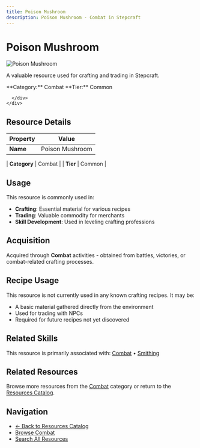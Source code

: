 ```yaml
---
title: Poison Mushroom
description: Poison Mushroom - Combat in Stepcraft
---
```


# Poison Mushroom

<div className="flex items-start gap-6 mb-8">
  <div className="flex-shrink-0">
    <img src="/assets/resources/foraging/mushrooms.png" alt="Poison Mushroom" className="w-24 h-24 border rounded-lg" />
  </div>
  <div className="flex-1">
    <div className="space-y-2">
      <p className="text-lg text-muted-foreground">A valuable resource used for crafting and trading in Stepcraft.</p>
      <div className="flex flex-wrap gap-4 text-sm">
        <span className="px-2 py-1 bg-blue-100 dark:bg-blue-900 rounded-md">
          **Category:** Combat
        </span>
        <span className="px-2 py-1 bg-gray-100 dark:bg-gray-900 rounded-md">
          **Tier:** Common
        </span>
        
      </div>
    </div>
  </div>
</div>

## Resource Details

| Property | Value |
|----------|-------|
| **Name** | Poison Mushroom |

| **Category** | Combat |
| **Tier** | Common |


## Usage

This resource is commonly used in:

- **Crafting**: Essential material for various recipes
- **Trading**: Valuable commodity for merchants
- **Skill Development**: Used in leveling crafting professions




## Acquisition

Acquired through **Combat** activities - obtained from battles, victories, or combat-related crafting processes.


## Recipe Usage

This resource is not currently used in any known crafting recipes. It may be:
- A basic material gathered directly from the environment
- Used for trading with NPCs
- Required for future recipes not yet discovered


## Related Skills

This resource is primarily associated with: [Combat](/docs/skills/individual/combat) • [Smithing](/docs/skills/individual/smithing)

## Related Resources

Browse more resources from the [Combat](/docs/resources#combat) category or return to the [Resources Catalog](/docs/resources).

## Navigation

- [← Back to Resources Catalog](/docs/resources)
- [Browse Combat](/docs/resources#combat)
- [Search All Resources](/search)
